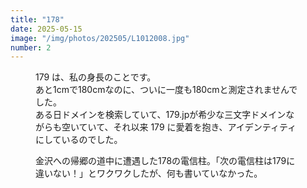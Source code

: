```yaml
---
title: "178"
date: 2025-05-15
image: "/img/photos/202505/L1012008.jpg"
number: 2
---
```




<Figure
  src="/img/photos/202505/L1012008.jpg"
  alt="ドライブ中に遭遇した178"
  />
<Grid
  w="3"
  class="-fx_between_start">
  <Grid
    w="3" h="3" space="1">
    <p class="-text-m -text-h">179 は、私の身長のことです。<br />
    あと1cmで180cmなのに、ついに一度も180cmと測定されませんでした。<br />
    ある日ドメインを検索していて、179.jpが希少な三文字ドメインながらも空いていて、それ以来 179 に愛着を抱き、アイデンティティにしているのでした。</p>
  </Grid>
  <Grid
    w="2" h="2">
    <p class="-text-xs">金沢への帰郷の道中に遭遇した178の電信柱。「次の電信柱は179に違いない！」とワクワクしたが、何も書いていなかった。</p>
  </Grid>
</Grid>